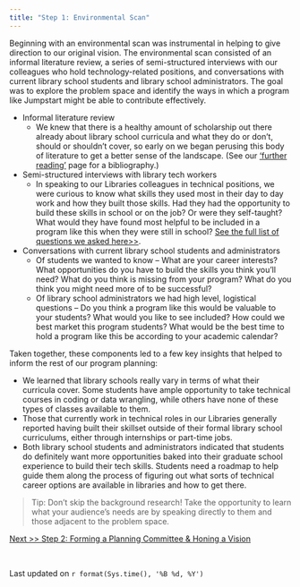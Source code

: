 ```yaml
---
title: "Step 1: Environmental Scan"
---
```


Beginning with an environmental scan was instrumental in helping to give direction to our original vision. The environmental scan consisted of an informal literature review, a series of semi-structured interviews with our colleagues who hold technology-related positions, and conversations with current library school students and library school administrators. The goal was to explore the problem space and identify the ways in which a program like Jumpstart might be able to contribute effectively.

- Informal literature review
  + We knew that there is a healthy amount of scholarship out there already about library school curricula and what they do or don’t, should or shouldn’t cover, so early on we began perusing this body of literature to get a better sense of the landscape. (See our [‘further reading’](https://cullerth.github.io/jumpstart_website/resources.html) page for a bibliography.) 
- Semi-structured interviews with library tech workers
  + In speaking to our Libraries colleagues in technical positions, we were curious to know what skills they used most in their day to day work and how they built those skills. Had they had the opportunity to build these skills in school or on the job? Or were they self-taught? What would they have found most helpful to be included in a program like this when they were still in school? [See the full list of questions we asked here>>](https://docs.google.com/document/d/1NrxnlUaA4fASYaHpN1AoJSGMtQjCB_V5kMa_7NERwFE/edit?usp=sharing).  
- Conversations with current library school students and administrators
  + Of students we wanted to know -- What are your career interests? What opportunities do you have to build the skills you think you’ll need? What do you think is missing from your program? What do you think you might need more of to be successful?
  + Of library school administrators we had high level, logistical questions -- Do you think a program like this would be valuable to your students? What would you like to see included? How could we best market this program students? What would be the best time to hold a program like this be according to your academic calendar? 

Taken together, these components led to a few key insights that helped to inform the rest of our program planning: 

- We learned that library schools really vary in terms of what their curricula cover. Some students have ample opportunity to take technical courses in coding or data wrangling, while others have none of these types of classes available to them. 
- Those that currently work in technical roles in our Libraries generally reported having built their skillset outside of their formal library school curriculums, either through internships or part-time jobs. 
- Both library school students and administrators indicated that students do definitely want more opportunities baked into their graduate school experience to build their tech skills. Students need a roadmap to help guide them along the process of figuring out what sorts of technical career options are available in libraries and how to get there. 

> Tip: Don’t skip the background research! Take the opportunity to learn what your audience's needs are by speaking directly to them and those adjacent to the problem space.

[Next >> Step 2: Forming a Planning Committee & Honing a Vision](https://ncsu-libraries.github.io/jumpstart-framework/planning_committee_vision.html)

<br>

Last updated on `r format(Sys.time(), '%B %d, %Y')`
